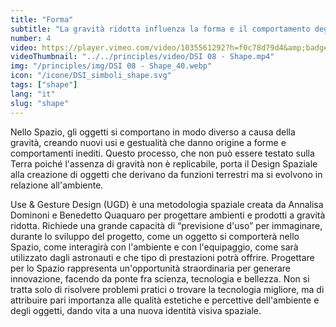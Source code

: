 ```yaml
---
title: "Forma"
subtitle: "La gravità ridotta influenza la forma e il comportamento degli oggetti e si creano nuove gestualità che il Design Spaziale deve saper interpretare con soluzioni innovative."
number: 4
video: https://player.vimeo.com/video/1035561292?h=f0c78d79d4&amp;badge=0&amp;autopause=0&amp;player_id=0&amp;app_id=58479
videoThumbnail: "../../principles/video/DSI 08 - Shape.mp4"
img: "/principles/img/DSI 08 - Shape_40.webp"
icon: "/icone/DSI_simboli_shape.svg"
tags: ["shape"]
lang: "it"
slug: "shape"
---
```



Nello Spazio, gli oggetti si comportano in modo diverso a causa della gravità, creando nuovi usi e gestualità che danno origine a forme e comportamenti inediti. Questo processo, che non può essere testato sulla Terra poiché l'assenza di gravità non è replicabile, porta il Design Spaziale alla creazione di oggetti che derivano da funzioni terrestri ma si evolvono in relazione all'ambiente.

Use & Gesture Design (UGD) è una metodologia spaziale creata da Annalisa Dominoni e Benedetto Quaquaro per progettare ambienti e prodotti a gravità ridotta. Richiede una grande capacità di “previsione d'uso” per immaginare, durante lo sviluppo del progetto, come un oggetto si comporterà nello Spazio, come interagirà con l'ambiente e con l'equipaggio, come sarà utilizzato dagli astronauti e che tipo di prestazioni potrà offrire. Progettare per lo Spazio rappresenta un'opportunità straordinaria per generare innovazione, facendo da ponte fra scienza, tecnologia e bellezza. Non si tratta solo di risolvere problemi pratici o trovare la tecnologia migliore, ma di attribuire pari importanza alle qualità estetiche e percettive dell'ambiente e degli oggetti, dando vita a una nuova identità visiva spaziale.        
